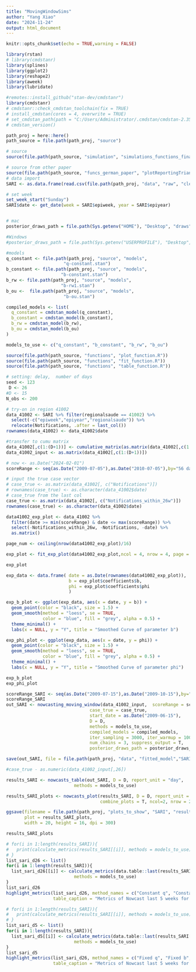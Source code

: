 ```yaml
---
title: "MovingWindowSims"
author: "Yang Xiao"
date: "2024-11-24"
output: html_document
---
```


```r
knitr::opts_chunk$set(echo = TRUE,warning = FALSE)

library(rstan)
# library(cmdstanr)
library(splines)
library(ggplot2)
library(reshape2)
library(aweek)
library(lubridate)

#remotes::install_github("stan-dev/cmdstanr")
library(cmdstanr)
# cmdstanr::check_cmdstan_toolchain(fix = TRUE)
# install_cmdstan(cores = 4, overwrite = TRUE)
# set_cmdstan_path(path = "C:/Users/Administrator/.cmdstan/cmdstan-2.35.0")
# cmdstan_version()
```

```r
path_proj = here::here()
path_source = file.path(path_proj, "source")

# source
source(file.path(path_source, "simulation", "simulations_functions_final.R"))

# source from other paper
source(file.path(path_source, "funcs_german_paper", "plotReportingTriangle.R"))
# data import
SARI <- as.data.frame(read.csv(file.path(path_proj, "data", "raw", "clean_data_srag_epiweek_delay_table_PR.csv"),))

# set week
set_week_start("Sunday")
SARI$date <- get_date(week = SARI$epiweek, year = SARI$epiyear)


# mac
posterior_draws_path = file.path(Sys.getenv("HOME"), "Desktop", "draws", "SARI")

#Windows
#posterior_draws_path = file.path(Sys.getenv("USERPROFILE"), "Desktop", "draws", "realData", "SARI")

```

```r
#models
q_constant <- file.path(path_proj, "source", "models", 
                      "q-constant.stan")
b_constant <- file.path(path_proj, "source", "models", 
                     "b-constant.stan")
b_rw <- file.path(path_proj, "source", "models", 
                     "b-rw1.stan")
b_ou <-  file.path(path_proj, "source", "models", 
                      "b-ou.stan")

compiled_models <- list(
  q_constant = cmdstan_model(q_constant),
  b_constant = cmdstan_model(b_constant),
  b_rw = cmdstan_model(b_rw),
  b_ou = cmdstan_model(b_ou)
)

models_to_use <- c("q_constant", "b_constant", "b_rw", "b_ou")
```

```r
source(file.path(path_source, "functions", "plot_function.R"))
source(file.path(path_source, "functions", "fit_function.R"))
source(file.path(path_source, "functions", "table_function.R"))

# setting: delay,  number of days
seed <- 123
 D <- 26
#D <- 15
N_obs <- 200

# try-on in region 41002
data_41002 <- SARI %>% filter(regionalsaude == 41002) %>%
  select(-c("epiweek","epiyear","regionalsaude")) %>%
  relocate(Notifications, .after = last_col())
rownames(data_41002) <- data_41002$date

#transfer to cumu matrix
data_41002[,c(1:(D+1))] <- cumulative_matrix(as.matrix(data_41002[,c(1:(D+1))]))
data_41002_input <- as.matrix(data_41002[,c(1:(D+1))])

# now <- as.Date("2024-02-01")
scoreRange <- seq(as.Date("2009-07-05"),as.Date("2010-07-05"),by="56 day")

# input the true case vector
# case_true <- as.matrix(data_41002[, c("Notifications")])
# rownames(case_true) <- as.character(data_41002$date)
# case_true from the last col
case_true <- as.matrix(data_41002[, c("Notifications_within_26w")])
rownames(case_true) <- as.character(data_41002$date)
```

```r
data41002_exp_plot <- data_41002 %>% 
  filter(date >= min(scoreRange) & date <= max(scoreRange)) %>%
  select(-Notifications_within_26w, -Notifications, -date) %>%
  as.matrix()

page_num <- ceiling(nrow(data41002_exp_plot)/16)

exp_plot <- fit_exp_plot(data41002_exp_plot,ncol = 4, nrow = 4, page = c(1:page_num), if_fit = T)

exp_plot
```

```r
exp_data <- data.frame( date = as.Date(rownames(data41002_exp_plot)),
                        b = exp_plot$coefficients$b,
                        phi = exp_plot$coefficients$phi
                        )

exp_b_plot <- ggplot(exp_data, aes(x = date, y = b)) +
  geom_point(color = "black", size = 1.5) +       
  geom_smooth(method = "loess", se = TRUE,        
              color = "blue", fill = "grey", alpha = 0.5) +
  theme_minimal() +
  labs(x = NULL, y = "Y", title = "Smoothed Curve of parameter b")

exp_phi_plot <- ggplot(exp_data, aes(x = date, y = phi)) +
  geom_point(color = "black", size = 1.5) +       
  geom_smooth(method = "loess", se = TRUE,        
              color = "blue", fill = "grey", alpha = 0.5) +
  theme_minimal() +
  labs(x = NULL, y = "Y", title = "Smoothed Curve of parameter phi")

exp_b_plot
exp_phi_plot
```


```r
scoreRange_SARI <- seq(as.Date("2009-07-15"),as.Date("2009-10-15"),by="30 day")
scoreRange_SARI
out_SARI <- nowcasting_moving_window(data_41002_input,  scoreRange = scoreRange_SARI, 
                                case_true = case_true,
                                start_date = as.Date("2009-06-15"),
                                D = D, 
                                methods = models_to_use,
                                compiled_models = compiled_models,
                                iter_sampling = 3000, iter_warmup = 1000, refresh = 0,
                                num_chains = 3, suppress_output = T,
                                posterior_draws_path = posterior_draws_path)

save(out_SARI, file = file.path(path_proj, "data", "fitted_model","SARI_090715_to_901015_D=26.RData"))

#case_true - as.numeric(data_41002_input[,26])
```


```r

results_SARI <- nowcasts_table(out_SARI, D = D, report_unit = "day", 
                          methods = models_to_use)

results_SARI_plots <- nowcasts_plot(results_SARI, D = D, report_unit = "week", methods = models_to_use,
                                    combine_plots = T, ncol=2, nrow = 2)

ggsave(filename = file.path(path_proj, "plots_to_show", "SARI", "results_SARI_plots_D=26.png"),
       plot = results_SARI_plots,
       width = 20, height = 16, dpi = 300)

results_SARI_plots
```
```r
# for(i in 1:length(results_SARI)){
#   print(calculate_metrics(results_SARI[[i]], methods = models_to_use))
# }
list_sari_d26 <- list()
for(i in 1:length(results_SARI)){
  list_sari_d26[[i]] <- calculate_metrics(data.table::last(results_SARI[[i]],26),
                          methods = models_to_use)
}
list_sari_d26
highlight_metrics(list_sari_d26, method_names = c("Constant q", "Constant b", "Random Walk b","OU b"), date_labels = scoreRange_SARI,
                  table_caption = "Metrics of Nowcast last 5 weeks for SARI data (D = 26)")
```

```r
# for(i in 1:length(results_SARI)){
#   print(calculate_metrics(results_SARI[[i]], methods = models_to_use))
# }
list_sari_d5 <- list()
for(i in 1:length(results_SARI)){
  list_sari_d5[[i]] <- calculate_metrics(data.table::last(results_SARI[[i]],5),
                          methods = models_to_use)
}
list_sari_d5
highlight_metrics(list_sari_d26, method_names = c("Fixed q", "Fixed b", "OU b"), date_labels = scoreRange_SARI,
                  table_caption = "Metrics of Nowcast last 5 weeks for SARI data (D = 5)")
```
